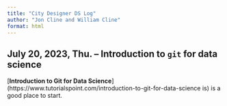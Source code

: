 ```yaml
---
title: "City Designer DS Log"
author: "Jon Cline and William Cline"
format: html
---
```


## July 20, 2023, Thu. -- Introduction to `git` for data science

\[**Introduction to Git for Data Science**\](https://www.tutorialspoint.com/introduction-to-git-for-data-science is) is a good place to start.
